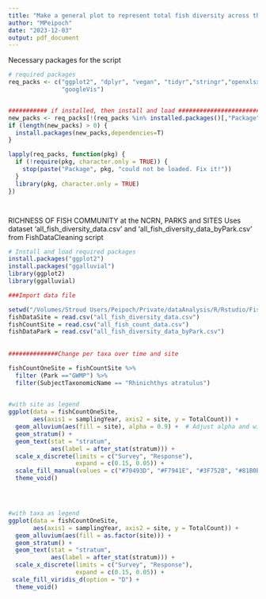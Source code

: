 ```yaml
---
title: "Make a general plot to represent total fish diversity across the region and the contribution of parks and sites"
author: "MPeipoch"
date: "2023-12-03"
output: pdf_document
---
```


Necessary packages for the script
```r
# required packages
req_packs <- c("ggplot2", "dplyr", "vegan", "tidyr","stringr","openxlsx","sf","raster","trend","lubridate","FSA",
               "googleVis")


########### if installed, then install and load ###################################
new_packs <- req_packs[!(req_packs %in% installed.packages()[,"Package"])]
if (length(new_packs) > 0) {
  install.packages(new_packs,dependencies=T)
}

lapply(req_packs, function(pkg) {
  if (!require(pkg, character.only = TRUE)) {
    stop(paste("Package", pkg, "could not be loaded. Fix it!"))
  }
  library(pkg, character.only = TRUE)
})




```


RICHNESS OF FISH COMMUNITY at the NCRN, PARKS and SITES 
Uses dataset 'all_fish_diversity_data.csv' and 'all_fish_diversity_data_byPark.csv' from FishDataCleaning script 
```r

# Install and load required packages
install.packages("ggplot2")
install.packages("ggalluvial")
library(ggplot2)
library(ggalluvial)

###Import data file 

setwd("/Volumes/Stroud Users/Peipoch/Private/dataAnalysis/R/Rstudio/FishAnalysisNCRN/Datasets/")
fishDataSite = read.csv("all_fish_diversity_data.csv")
fishCountSite = read.csv("all_fish_count_data.csv")
fishDataPark = read.csv("all_fish_diversity_data_byPark.csv")
  
 
##############Change per taxa over time and site

fishCountOneSite = fishCountSite %>%
  filter (Park =="GWMP") %>%
  filter(SubjectTaxonomicName == "Rhinichthys atratulus")
  

#with site as legend
ggplot(data = fishCountOneSite,
       aes(axis1 = samplingYear, axis2 = site, y = TotalCount)) +
  geom_alluvium(aes(fill = site), alpha = 0.9) +  # Adjust alpha and width here
  geom_stratum() +
  geom_text(stat = "stratum",
            aes(label = after_stat(stratum))) +
  scale_x_discrete(limits = c("Survey", "Response"),
                   expand = c(0.15, 0.05)) +
  scale_fill_manual(values = c("#70493D", "#F7941E", "#3F752B", "#81B0E4")) +
  theme_void()




#with taxa as legend
ggplot(data = fishCountOneSite,
       aes(axis1 = samplingYear, axis2 = site, y = TotalCount)) +
  geom_alluvium(aes(fill = as.factor(site))) +
  geom_stratum() +
  geom_text(stat = "stratum",
            aes(label = after_stat(stratum))) +
  scale_x_discrete(limits = c("Survey", "Response"),
                   expand = c(0.15, 0.05)) +
 scale_fill_viridis_d(option = "D") + 
  theme_void()

 













```






